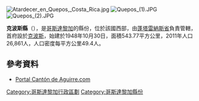 {{Coord|9|25|38|N|84|2|58|W|display=title}}

[[Image:Atardecer_en_Quepos,_Costa_Rica.jpg|right]]
[[Image:Quepos_(1).JPG|thumb]]
[[Image:Quepos_(2).JPG|thumb]]

'''克波斯縣'''（{{lang-es|Cantón de Quepos}}），是[[哥斯達黎加|哥斯達黎加]]的縣份，位於該國西部，由[[蓬塔雷納斯省|蓬塔雷納斯省]]負責管轄，首府設於[[克波斯區|克波斯]]，始建於1948年10月30日，面積543.77平方公里，2011年人口26,861人，人口密度每平方公里49.4人。

==參考資料==
* [https://web.archive.org/web/20140911165511/http://www.cantondeaguirre.com/ Portal Cantón de Aguirre.com]

{{哥斯達黎加省份}}
[[Category:哥斯達黎加行政區劃|Category:哥斯達黎加行政區劃]]
[[Category:哥斯達黎加縣份|Category:哥斯達黎加縣份]]